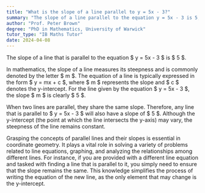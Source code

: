 ```yaml
---
title: "What is the slope of a line parallel to y = 5x - 3?"
summary: "The slope of a line parallel to the equation y = 5x - 3 is 5, indicating that parallel lines share the same slope."
author: "Prof. Peter Brown"
degree: "PhD in Mathematics, University of Warwick"
tutor_type: "IB Maths Tutor"
date: 2024-04-08
---
```


The slope of a line that is parallel to the equation $ y = 5x - 3 $ is $ 5 $.

In mathematics, the slope of a line measures its steepness and is commonly denoted by the letter $ m $. The equation of a line is typically expressed in the form $ y = mx + c $, where $ m $ represents the slope and $ c $ denotes the y-intercept. For the line given by the equation $ y = 5x - 3 $, the slope $ m $ is clearly $ 5 $.

When two lines are parallel, they share the same slope. Therefore, any line that is parallel to $ y = 5x - 3 $ will also have a slope of $ 5 $. Although the y-intercept (the point at which the line intersects the y-axis) may vary, the steepness of the line remains constant.

Grasping the concepts of parallel lines and their slopes is essential in coordinate geometry. It plays a vital role in solving a variety of problems related to line equations, graphing, and analyzing the relationships among different lines. For instance, if you are provided with a different line equation and tasked with finding a line that is parallel to it, you simply need to ensure that the slope remains the same. This knowledge simplifies the process of writing the equation of the new line, as the only element that may change is the y-intercept.
    